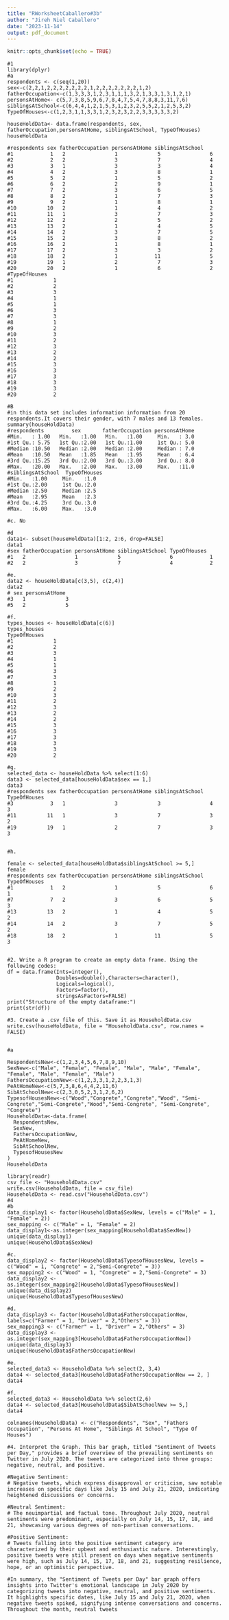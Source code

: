 ```yaml
---
title: "RWorksheetCaballero#3b"
author: "Jireh Niel Caballero"
date: "2023-11-14"
output: pdf_document
---
```


```r
knitr::opts_chunk$set(echo = TRUE)
```

```
#1
library(dplyr)
#a
respondents <- c(seq(1,20))
sex<-c(2,2,1,2,2,2,2,2,2,2,1,2,2,2,2,2,2,2,1,2)
fatherOccupation<-c(1,3,3,3,1,2,3,1,1,1,3,2,1,3,3,1,3,1,2,1)
personsAtHome<- c(5,7,3,8,5,9,6,7,8,4,7,5,4,7,8,8,3,11,7,6)
siblingsAtSchool<-c(6,4,4,1,2,1,5,3,1,2,3,2,5,5,2,1,2,5,3,2)
TypeOfHouses<-c(1,2,3,1,1,3,3,1,2,3,2,3,2,2,3,3,3,3,3,2)

houseHoldData<- data.frame(respondents, sex, fatherOccupation,personsAtHome, siblingsAtSchool, TypeOfHouses)
houseHoldData

#respondents sex fatherOccupation personsAtHome siblingsAtSchool
#1            1   2                1             5                6
#2            2   2                3             7                4
#3            3   1                3             3                4
#4            4   2                3             8                1
#5            5   2                1             5                2
#6            6   2                2             9                1
#7            7   2                3             6                5
#8            8   2                1             7                3
#9            9   2                1             8                1
#10          10   2                1             4                2
#11          11   1                3             7                3
#12          12   2                2             5                2
#13          13   2                1             4                5
#14          14   2                3             7                5
#15          15   2                3             8                2
#16          16   2                1             8                1
#17          17   2                3             3                2
#18          18   2                1            11                5
#19          19   1                2             7                3
#20          20   2                1             6                2
#TypeOfHouses
#1             1
#2             2
#3             3
#4             1
#5             1
#6             3
#7             3
#8             1
#9             2
#10            3
#11            2
#12            3
#13            2
#14            2
#15            3
#16            3
#17            3
#18            3
#19            3
#20            2

#B
#in this data set includes information information from 20 respondents.It covers their gender, with 7 males and 13 females.
summary(houseHoldData)
#respondents         sex       fatherOccupation personsAtHome 
#Min.   : 1.00   Min.   :1.00   Min.   :1.00     Min.   : 3.0  
#1st Qu.: 5.75   1st Qu.:2.00   1st Qu.:1.00     1st Qu.: 5.0  
#Median :10.50   Median :2.00   Median :2.00     Median : 7.0  
#Mean   :10.50   Mean   :1.85   Mean   :1.95     Mean   : 6.4  
#3rd Qu.:15.25   3rd Qu.:2.00   3rd Qu.:3.00     3rd Qu.: 8.0  
#Max.   :20.00   Max.   :2.00   Max.   :3.00     Max.   :11.0  
#siblingsAtSchool  TypeOfHouses
#Min.   :1.00     Min.   :1.0  
#1st Qu.:2.00     1st Qu.:2.0  
#Median :2.50     Median :2.5  
#Mean   :2.95     Mean   :2.3  
#3rd Qu.:4.25     3rd Qu.:3.0  
#Max.   :6.00     Max.   :3.0 

#c. No

#d
data1<- subset(houseHoldData)[1:2, 2:6, drop=FALSE]
data1
#sex fatherOccupation personsAtHome siblingsAtSchool TypeOfHouses
#1   2                1             5                6            1
#2   2                3             7                4            2

#e.
data2 <- houseHoldData[c(3,5), c(2,4)]
data2
# sex personsAtHome
#3   1             3
#5   2             5

#f.
types_houses <- houseHoldData[c(6)]
types_houses
TypeOfHouses
#1             1
#2             2
#3             3
#4             1
#5             1
#6             3
#7             3
#8             1
#9             2
#10            3
#11            2
#12            3
#13            2
#14            2
#15            3
#16            3
#17            3
#18            3
#19            3
#20            2

#g.
selected_data <- houseHoldData %>% select(1:6)
data3 <- selected_data[houseHoldData$sex == 1,]
data3
#respondents sex fatherOccupation personsAtHome siblingsAtSchool TypeOfHouses
#3            3   1                3             3                4            3
#11          11   1                3             7                3            2
#19          19   1                2             7                3            3


#h.

female <- selected_data[houseHoldData$siblingsAtSchool >= 5,]
female
#respondents sex fatherOccupation personsAtHome siblingsAtSchool TypeOfHouses
#1            1   2                1             5                6            1
#7            7   2                3             6                5            3
#13          13   2                1             4                5            2
#14          14   2                3             7                5            2
#18          18   2                1            11                5            3


#2. Write a R program to create an empty data frame. Using the following codes:
df = data.frame(Ints=integer(),
                Doubles=double(),Characters=character(),
                Logicals=logical(),
                Factors=factor(),
                stringsAsFactors=FALSE)
print("Structure of the empty dataframe:")
print(str(df))

#3. Create a .csv file of this. Save it as HouseholdData.csv
write.csv(houseHoldData, file = "HouseholdData.csv", row.names = FALSE)


#a

RespondentsNew<-c(1,2,3,4,5,6,7,8,9,10)
SexNew<-c("Male", "Female", "Female", "Male", "Male", "Female", "Female", "Male", "Female", "Male")
FathersOccupationNew<-c(1,2,3,3,1,2,2,3,1,3)
PeAtHomeNew<-c(5,7,3,8,6,4,4,2,11,6)
SibAtSchoolNew<-c(2,3,0,5,2,3,1,2,6,2)
TypesofHousesNew<-c("Wood","Congrete","Congrete","Wood", "Semi-Congrete","Semi-Congrete","Wood","Semi-Congrete", "Semi-Congrete", "Congrete")
HouseholdData<-data.frame(
  RespondentsNew,
  SexNew,
  FathersOccupationNew,
  PeAtHomeNew, 
  SibAtSchoolNew, 
  TypesofHousesNew
)
HouseholdData

library(readr)
csv_file <- "HouseholdData.csv"
write.csv(HouseholdData, file = csv_file)
HouseholdData <- read.csv("HouseholdData.csv")
#4
#b
data_display1 <- factor(HouseholdData$SexNew, levels = c("Male" = 1, "Female" = 2))
sex_mapping <- c("Male" = 1, "Female" = 2)
data_display1<-as.integer(sex_mapping[HouseholdData$SexNew])
unique(data_display1)
unique(HouseholdData$SexNew)

#c. 
data_display2 <- factor(HouseholdData$TypesofHousesNew, levels = c("Wood" = 1, "Congrete" = 2,"Semi-Congrete" = 3))
sex_mapping2 <- c("Wood" = 1, "Congrete" = 2,"Semi-Congrete" = 3)
data_display2 <- as.integer(sex_mapping2[HouseholdData$TypesofHousesNew])
unique(data_display2)
unique(HouseholdData$TypesofHousesNew)

#d. 
data_display3 <- factor(HouseholdData$FathersOccupationNew, labels=c("Farmer" = 1, "Driver" = 2,"Others" = 3))
sex_mapping3 <- c("Farmer" = 1, "Driver" = 2,"Others" = 3)
data_display3 <- as.integer(sex_mapping3[HouseholdData$FathersOccupationNew])
unique(data_display3)
unique(HouseholdData$FathersOccupationNew)

#e. 
selected_data3 <- HouseholdData %>% select(2, 3,4)
data4 <- selected_data3[HouseholdData$FathersOccupationNew == 2, ]
data4

#f. 
selected_data3 <- HouseholdData %>% select(2,6)
data4 <- selected_data3[HouseholdData$SibAtSchoolNew >= 5,]
data4

colnames(HouseholdData) <- c("Respondents", "Sex", "Fathers Occupation", "Persons At Home", "Siblings At School", "Type Of Houses")

#4. Interpret the Graph. This bar graph, titled "Sentiment of Tweets per Day," provides a brief overview of the prevailing sentiments on Twitter in July 2020. The tweets are categorized into three groups: negative, neutral, and positive.

#Negative Sentiment:
# Negative tweets, which express disapproval or criticism, saw notable increases on specific days like July 15 and July 21, 2020, indicating heightened discussions or concerns.

#Neutral Sentiment:
# The neuimpartial and factual tone. Throughout July 2020, neutral sentiments were predominant, especially on July 14, 15, 17, 18, and 21, showcasing various degrees of non-partisan conversations.

#Positive Sentiment:
# Tweets falling into the positive sentiment category are characterized by their upbeat and enthusiastic nature. Interestingly, positive tweets were still present on days when negative sentiments were high, such as July 14, 15, 17, 18, and 21, suggesting resilience, hope, or an optimistic perspective.

#In summary, the "Sentiment of Tweets per Day" bar graph offers insights into Twitter's emotional landscape in July 2020 by categorizing tweets into negative, neutral, and positive sentiments. It highlights specific dates, like July 15 and July 21, 2020, when negative tweets spiked, signifying intense conversations and concerns. Throughout the month, neutral tweets
```